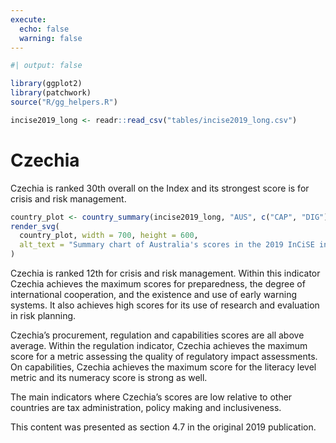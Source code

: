 ```yaml
---
execute:
  echo: false
  warning: false
---
```


<!-- DO NOT EDIT THIS FILE --->
<!-- AUTO GENERATED FROM r/generate_country_qmd.r --->

```r
#| output: false

library(ggplot2)
library(patchwork)
source("R/gg_helpers.R")

incise2019_long <- readr::read_csv("tables/incise2019_long.csv")

```

# Czechia {#sec-country-cze .unnumbered}

:::{.lead}
Czechia is ranked 30th overall on the Index and its strongest score is for
crisis and risk management.
:::

```r
country_plot <- country_summary(incise2019_long, "AUS", c("CAP", "DIG"))
render_svg(
  country_plot, width = 700, height = 600,
  alt_text = "Summary chart of Australia's scores in the 2019 InCiSE index."
)
```

Czechia is ranked 12th for crisis and risk management. Within this indicator
Czechia achieves the maximum scores for preparedness, the degree of
international cooperation, and the existence and use of early warning systems.
It also achieves high scores for its use of research and evaluation in risk
planning.

Czechia's procurement, regulation and capabilities scores are all above
average. Within the regulation indicator, Czechia achieves the maximum score
for a metric assessing the quality of regulatory impact assessments. On
capabilities, Czechia achieves the maximum score for the literacy level metric
and its numeracy score is strong as well.

The main indicators where Czechia's scores are low relative to other countries
are tax administration, policy making and inclusiveness.

::: {.callout-note .crf title="Cross-referencing note" icon="false"}
This content was presented as section 4.7 in the original 2019 publication.
:::
